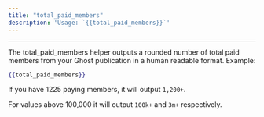 ```yaml
---
title: "total_paid_members"
description: 'Usage: `{{total_paid_members}}`'
---
```


***


The total\_paid\_members helper outputs a rounded number of total paid members from your Ghost publication in a human readable format. Example:

```handlebars
{{total_paid_members}}
```

If you have 1225 paying members, it will output `1,200+`.

For values above 100,000 it will output `100k+` and `3m+` respectively.